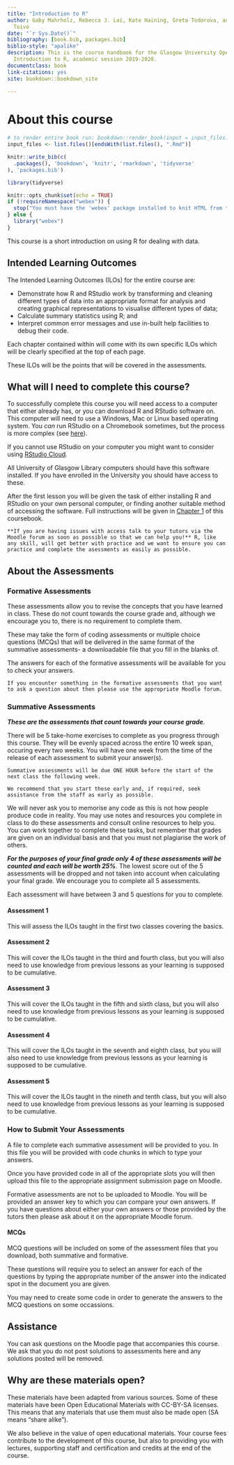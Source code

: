 ```yaml
--- 
title: "Introduction to R"
author: Gaby Mahrholz, Rebecca J. Lai, Kate Haining, Greta Todorova, and Wilhelmiina
  Toivo
date: "`r Sys.Date()`"
bibliography: [book.bib, packages.bib]
biblio-style: "apalike"
description: This is the course handbook for the Glasgow University Open Studies course
  Introduction to R, academic session 2019-2020.
documentclass: book
link-citations: yes
site: bookdown::bookdown_site

---
```


# About this course {-}

```r
# to render entire book run: bookdown::render_book(input = input_files) in the console with this object in the environment
input_files <- list.files()[endsWith(list.files(), ".Rmd")] 

knitr::write_bib(c(
  .packages(), 'bookdown', 'knitr', 'rmarkdown', 'tidyverse'
), 'packages.bib')
```

```r
library(tidyverse)

knitr::opts_chunk$set(echo = TRUE)
if (!requireNamespace("webex")) {
  stop("You must have the 'webex' package installed to knit HTML from this template.\n   devtools::install_github(\"psyteachr/webex\")")
} else {
  library("webex")
}

```


This course is a short introduction on using R for dealing with data. 

## Intended Learning Outcomes {-}

The Intended Learning Outcomes (ILOs) for the entire course are:

* Demonstrate how R and RStudio work by transforming and cleaning different types of data into an appropriate format for analysis and creating graphical representations to visualise different types of data;
* Calculate summary statistics using R; and
* Interpret common error messages and use in-built help facilities to debug their code. 

Each chapter contained within will come with its own specific ILOs which will be clearly specified at the top of each page. 

These ILOs will be the points that will be covered in the assessments.

## What will I need to complete this course? {-}

To successfully complete this course you will need access to a computer that either already has, or you can download R and RStudio software on. This computer will need to use a Windows, Mac or Linux based operating system. You *can* run RStudio on a Chromebook sometimes, but the process is more complex (see <a href="https://www.reddit.com/r/chromeos/comments/8r5lwb/r_studio_for_chromebook/">here</a>).

If you cannot use RStudio on your computer you might want to consider using <a href="https://rstudio.cloud/">RStudio Cloud</a>.

All University of Glasgow Library computers should have this software installed. If you have enrolled in the University you should have access to these.

After the first lesson you will be given the task of either installing R and RStudio on your own personal computer, or finding another suitable method of accessing the software. Full instructions will be given in [Chapter 1](\@ref(#accessing)) of this coursebook.

```block
**If you are having issues with access talk to your tutors via the Moodle forum as soon as possible so that we can help you!** R, like any skill, will get better with practice and we want to ensure you can practice and complete the asessments as easily as possible.
```

## About the Assessments {-}

### Formative Assessments {-}

These assessments allow you to revise the concepts that you have learned in class. These do not count towards the course grade and, although we encourage you to, there is no requirement to complete them.

These may take the form of coding assessments or multiple choice questions (MCQs) that will be delivered in the same format of the summative assessments- a downloadable file that you fill in the blanks of. 

The answers for each of the formative assessments will be available for you to check your answers.

```block
If you encounter something in the formative assessments that you want to ask a question about then please use the appropriate Moodle forum.
```

### Summative Assessments {-}

***These are the assessments that count towards your course grade***.

There will be 5 take-home exercises to complete as you progress through this course. They will be evenly spaced across the entire 10 week span, occuring every two weeks. You will have one week from the time of the release of each assessment to submit your answer(s).

```block
Summative assessments will be due ONE HOUR before the start of the next class the following week.

We recommend that you start these early and, if required, seek assistance from the staff as early as possible.
```

We will never ask you to memorise any code as this is not how people produce code in reality. You may use notes and resources you complete in class to do these assessments and consult online resources to help you. You can work together to complete these tasks, but remember that grades are given on an individual basis and that you must not plagiarise the work of others.

***For the purposes of your final grade only 4 of these assessments will be counted and each will be worth 25%***. The lowest score out of the 5 assessments will be dropped and not taken into account when calculating your final grade. We encourage you to complete all 5 assessments.

Each assessment will have between 3 and 5 questions for you to complete. 

#### Assessment 1 {-}

This will assess the ILOs taught in the first two classes covering the basics. 

#### Assessment 2 {-}

This will cover the ILOs taught in the third and fourth class, but you will also need to use knowledge from previous lessons as your learning is supposed to be cumulative.

#### Assessment 3 {-}

This will cover the ILOs taught in the fifth and sixth class, but you will also need to use knowledge from previous lessons as your learning is supposed to be cumulative.

#### Assessment 4 {-}

This will cover the ILOs taught in the seventh and eighth class, but you will also need to use knowledge from previous lessons as your learning is supposed to be cumulative.

#### Assessment 5 {-}

This will cover the ILOs taught in the nineth and tenth class, but you will also need to use knowledge from previous lessons as your learning is supposed to be cumulative.

### How to Submit Your Assessments {-}

A file to complete each summative assessment will be provided to you. In this file you will be provided with code chunks in which to type your answers. 

Once you have provided code in all of the appropriate slots you will then upload this file to the appropriate assignment submission page on Moodle.

Formative assessments are not to be uploaded to Moodle. You will be provided an answer key to which you can compare your own answers. If you have questions about either your own answers or those provided by the tutors then please ask about it on the appropriate Moodle forum.

#### MCQs {-}

MCQ questions will be included on some of the assessment files that you download, both summative and formative. 

These questions will require you to select an answer for each of the questions by typing the appropriate number of the answer into the indicated spot in the document you are given.

You may need to create some code in order to generate the answers to the MCQ questions on some occassions.

## Assistance {-}

You can ask questions on the Moodle page that accompanies this course. We ask that you do not post solutions to assessments here and any solutions posted will be removed.

## Why are these materials open? {-}

These materials have been adapted from various sources. Some of these materials have been Open Educational Materials with CC-BY-SA licenses. This means that any materials that use them must also be made open (SA means "share alike"). 

We also believe in the value of open educational materials. Your course fees contribute to the development of this course, but also to providing you with lectures, supporting staff and certification and credits at the end of the course.